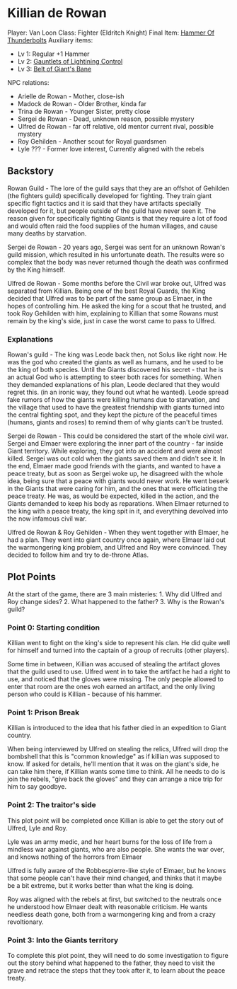 = Killian de Rowan =

Player: Van Loon
Class: Fighter (Eldritch Knight)
Final Item: [[../items/hammer_thunderbolts.wiki|Hammer Of Thunderbolts]]
Auxiliary items:
* Lv 1: Regular +1 Hammer
* Lv 2: [[../items/gauntlet_lightning.wiki|Gauntlets of Lightining Control]]
* Lv 3: [[../items/belt_giant.wiki|Belt of Giant's Bane]]

NPC relations:
* Arielle de Rowan - Mother, close-ish
* Madock de Rowan - Older Brother, kinda far
* Trina de Rowan - Younger Sister, pretty close
* Sergei de Rowan - Dead, unknown reason, possible mystery
* Ulfred de Rowan - far off relative, old mentor current rival, possible mystery
* Roy Gehilden - Another scout for Royal guardsmen
* Lyle ??? - Former love interest, Currently aligned with the rebels

== Backstory ==

Rowan Guild - 
The lore of the guild says that they are an offshot of Gehilden (the fighters guild) specifically developed for fighting. They train giant specific fight tactics and it is said that they have artifacts specially developed for it, but people outside of the guild have never seen it.
The reason given for specifically fighting Giants is that they require a lot of food and would often raid the food supplies of the human villages, and cause many deaths by starvation.

Sergei de Rowan - 
20 years ago, Sergei was sent for an unknown Rowan's guild mission, which resulted in his unfortunate death. The results were so complex that the body was never returned though the death was confirmed by the King himself.

Ulfred de Rowan -
Some months before the Civil war broke out, Ulfred was separated from Killian. Being one of the best Royal Guards, the King decided that Ulfred was to be part of the same group as Elmaer, in the hopes of controlling him. He asked the king for a scout that he trusted, and took Roy Gehilden with him, explaining to Killian that some Rowans must remain by the king's side, just in case the worst came to pass to Ulfred.

=== Explanations ===

Rowan's guild -
The king was Leode back then, not Solus like right now. He was the god who created the giants as well as humans, and he used to be the king of both species. Until the Giants discovered his secret - that he is an actual God who is attempting to steer both races for something. When they demanded explanations of his plan, Leode declared that they would regret this. (in an ironic way, they found out what he wanted).
Leode spread fake rumors of how the giants were killing humans due to starvation, and the village that used to have the greatest friendship with giants turned into the central fighting spot, and they kept the picture of the peaceful times (humans, giants and roses) to remind them of why giants can't be trusted.

Sergei de Rowan - 
This could be considered the start of the whole civil war. Sergei and Elmaer were exploring the inner part of the country - far inside Giant territory. While exploring, they got into an accident and were almost killed. Sergei was out cold when the giants saved them and didn't see it. In the end, Elmaer made good friends with the giants, and wanted to have a peace treaty, but as soon as Sergei woke up, he disagreed with the whole idea, being sure that a peace with giants would never work.
He went beserk in the Giants that were caring for him, and the ones that were officiating the peace treaty. He was, as would be expected, killed in the action, and the Giants demanded to keep his body as reparations.
When Elmaer returned to the king with a peace treaty, the king spit in it, and everything devolved into the now infamous civil war.

Ulfred de Rowan & Roy Gehilden - 
When they went together with Elmaer, he had a plan. They went into giant country once again, where Elmaer laid out the warmongering king problem, and Ulfred and Roy were convinced. They decided to follow him and try to de-throne Atlas.

== Plot Points ==

At the start of the game, there are 3 main misteries:
1. Why did Ulfred and Roy change sides?
2. What happened to the father?
3. Why is the Rowan's guild?

=== Point 0: Starting condition ===

Killian went to fight on the king's side to represent his clan. He did quite well for himself and turned into the captain of a group of recruits (other players).

Some time in between, Killian was accused of stealing the artifact gloves that the guild used to use. Ulfred went in to take the artifact he had a right to use, and noticed that the gloves were missing. The only people allowed to enter that room are the ones woh earned an artifact, and the only living person who could is Killian - because of his hammer.

=== Point 1: Prison Break ===
Killian is introduced to the idea that his father died in an expedition to Giant country.

When being interviewed by Ulfred on stealing the relics, Ulfred will drop the bombshell that this is "common knowledge" as if killian was supposed to know. If asked for details, he'll mention that it was on the giant's side, he can take him there, if Killian wants some time to think. All he needs to do is join the rebels, "give back the gloves" and they can arrange a nice trip for him to say goodbye.

=== Point 2: The traitor's side ===
This plot point will be completed once Killian is able to get the story out of Ulfred, Lyle and Roy.

Lyle was an army medic, and her heart burns for the loss of life from a mindless war against giants, who are also people. She wants the war over, and knows nothing of the horrors from Elmaer

Ulfred is fully aware of the Robbespierre-like style of Elmaer, but he knows that some people can't have their mind changed, and thinks that it maybe be a bit extreme, but it works better than what the king is doing.

Roy was aligned with the rebels at first, but switched to the neutrals once he understood how Elmaer dealt with reasonable criticism. He wants needless death gone, both from a warmongering king and from a crazy revoltionary.

=== Point 3: Into the Giants territory ===
To complete this plot point, they will need to do some investigation to figure out the story behind what happened to the father, they need to visit the grave and retrace the steps that they took after it, to learn about the peace treaty.

